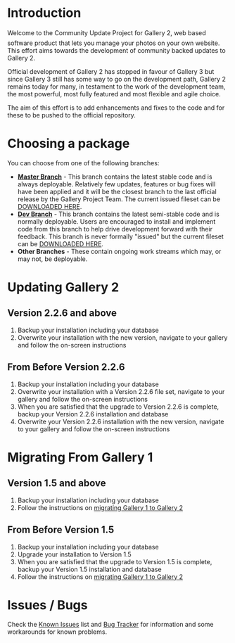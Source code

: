 = Introduction =

Welcome to the Community Update Project for Gallery 2, web based software product that lets you manage your photos on your own website.
This effort aims towards the development of community backed updates to Gallery 2. 

Official development of Gallery 2 has stopped in favour of Gallery 3 but since Gallery 3 still has some way to go on the development path, 
Gallery 2 remains today for many, in testament to the work of the development team, the most powerful, most fully featured and most flexible and agile choice.

The aim of this effort is to add enhancements and fixes to the code and for these to be pushed to the official repository. 

= Choosing a package =

You can choose from one of the following branches:

* '''[https://github.com/dakanji/G2Project/tree/master Master Branch]''' - This branch contains the latest stable code and is always deployable. Relatively few updates, features or bug fixes will have been applied and it will be the closest branch to the last official release by the Gallery Project Team. The current issued fileset can be [https://github.com/dakanji/G2Project/tags DOWNLOADED HERE].
* '''[https://github.com/dakanji/Gallery2/tree/dev Dev Branch]''' - This branch contains the latest semi-stable code and is normally deployable. Users are encouraged to install and implement code from this branch to help drive development forward with their feedback. This branch is never formally "issued" but the current fileset can be [https://github.com/dakanji/G2Project/zipball/dev DOWNLOADED HERE].
* '''Other Branches''' - These contain ongoing work streams which may, or may not, be deployable.

= Updating Gallery 2 =

== Version 2.2.6 and above ==

# Backup your installation including your database
# Overwrite your installation with the new version, navigate to your gallery and follow the on-screen instructions

== From Before Version 2.2.6 ==
# Backup your installation including your database
# Overwrite your installation with a Version 2.2.6 file set, navigate to your gallery and follow the on-screen instructions
# When you are satisfied that the upgrade to Version 2.2.6 is complete, backup your Version 2.2.6 installation and database
# Overwrite your Version 2.2.6 installation with the new version, navigate to your gallery and follow the on-screen instructions

= Migrating From Gallery 1 =

== Version 1.5 and above ==
# Backup your installation including your database
# Follow the instructions on [http://codex.gallery2.org/Gallery2:migration migrating Gallery 1 to Gallery 2]

== From Before Version 1.5 ==
# Backup your installation including your database
# Upgrade your installation to Version 1.5
# When you are satisfied that the upgrade to Version 1.5 is complete, backup your Version 1.5 installation and database
# Follow the instructions on [http://codex.gallery2.org/Gallery2:migration migrating Gallery 1 to Gallery 2]

= Issues / Bugs =

Check the [http://codex.gallery2.org/Gallery2:Known_Issues Known Issues] list and [https://github.com/dakanji/G2Project/issues Bug Tracker] for information and some workarounds for known problems.
